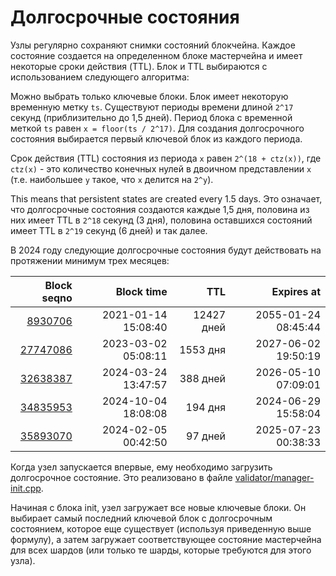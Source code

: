 
# Долгосрочные состояния

Узлы регулярно сохраняют снимки состояний блокчейна. Каждое состояние создается на определенном блоке мастерчейна и имеет некоторые сроки действия (TTL). Блок и TTL выбираются с использованием следующего алгоритма:

Можно выбрать только ключевые блоки. Блок имеет некоторую временную метку `ts`. Существуют периоды времени длиной `2^17` секунд (приблизительно до 1,5 дней). Период блока с временной меткой `ts` равен `x = floor(ts / 2^17)`. Для создания долгосрочного состояния выбирается первый ключевой блок из каждого периода.

Срок действия (TTL) состояния из периода `x` равен `2^(18 + ctz(x))`, где `ctz(x)` - это количество конечных нулей в двоичном представлении `x` (т.е. наибольшее `y` такое, что `x` делится на `2^y`).

This means that persistent states are created every 1.5 days. Это означает, что долгосрочные состояния создаются каждые 1,5 дня, половина из них имеет TTL в `2^18` секунд (3 дня), половина оставшихся состояний имеет TTL в `2^19` секунд (6 дней) и так далее.

В 2024 году следующие долгосрочные состояния будут действовать на протяжении минимум трех месяцев:

|                                                                                          Block seqno |          Block time |        TTL |          Expires at |
| ---------------------------------------------------------------------------------------------------: | ------------------: | ---------: | ------------------: |
|   [8930706](https://explorer.toncoin.org/search?workchain=-1\&shard=8000000000000000\&seqno=8930706) | 2021-01-14 15:08:40 | 12427 дней | 2055-01-24 08:45:44 |
| [27747086](https://explorer.toncoin.org/search?workchain=-1\&shard=8000000000000000\&seqno=27747086) | 2023-03-02 05:08:11 |   1553 дня | 2027-06-02 19:50:19 |
| [32638387](https://explorer.toncoin.org/search?workchain=-1\&shard=8000000000000000\&seqno=32638387) | 2024-03-24 13:47:57 |   388 дней | 2026-05-10 07:09:01 |
| [34835953](https://explorer.toncoin.org/search?workchain=-1\&shard=8000000000000000\&seqno=34835953) | 2024-10-04 18:08:08 |    194 дня | 2024-06-29 15:58:04 |
| [35893070](https://explorer.toncoin.org/search?workchain=-1\&shard=8000000000000000\&seqno=35893070) | 2024-02-05 00:42:50 |    97 дней | 2025-07-23 00:38:33 |

Когда узел запускается впервые, ему необходимо загрузить долгосрочное состояние. Это реализовано в файле [validator/manager-init.cpp](https://github.com/ton-blockchain/ton/blob/master/validator/manager-init.cpp).

Начиная с блока init, узел загружает все новые ключевые блоки. Он выбирает самый последний ключевой блок с долгосрочным состоянием, которое еще существует (используя приведенную выше формулу), а затем загружает соответствующее состояние мастерчейна для всех шардов (или только те шарды, которые требуются для этого узла).

<Feedback />
